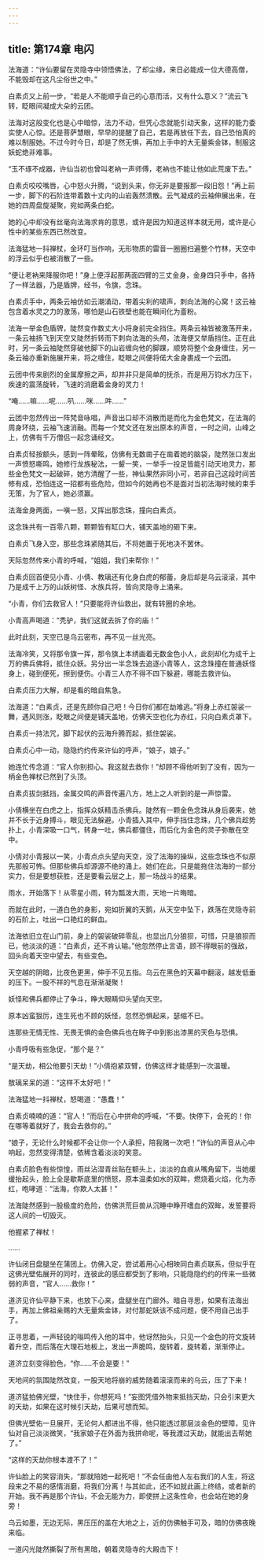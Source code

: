 ```yaml
---
---
---
```

title: 第174章 电闪
---





法海道：“许仙要留在灵隐寺中领悟佛法，了却尘缘，来日必能成一位大德高僧，不能毁却在这凡尘俗世之中。”

白素贞又上前一步，“若是人不能顺乎自己的心意而活，又有什么意义？”流云飞转，眨眼间凝成大朵的云团。

法海对这般变化也是心中暗惊，法力不动，但凭心念就能引动天象，这样的能力委实使人心惊。还是菩萨慧眼，早早的提醒了自己，若是再放任下去，自己恐怕真的难以制服她。不过今时今日，却是了然无惧，再加上手中的大无量紫金钵，制服这妖蛇绝非难事。

“玉不琢不成器，许仙当初也曾叫老衲一声师傅，老衲也不能让他如此荒废下去。”

白素贞咬咬嘴唇，心中怒火升腾，“说到头来，你无非是要报那一段旧怨！”再上前一步，脚下的石阶连带着数十丈内的山岩轰然溃散。云气凝成的云袖伸展出来，在她的四周盘旋凝聚，宛如两条白蛇。

她的心中却没有丝毫向法海求肯的意思，或许是因为知道这样本就无用，或许是心性中的某些东西已然改变。

法海猛地一抖禅杖，金环叮当作响，无形物质的雷音一圈圈扫遍整个竹林，天空中的浮云似乎也被消散了一些。

“便让老衲来降服你吧！”身上便浮起那两面四臂的三丈金身，金身四只手中，各持了一样法器，乃是盾牌，经书，令旗，念珠。

白素贞手中，两条云袖仿如云潮涌动，带着尖利的啸声，刺向法海的心窝！这云袖包含着水灵之力的激荡，哪怕是山石铁壁也能在瞬间化为齑粉。

法海一举金色盾牌，陡然变作数丈大小将身前完全挡住。两条云袖皆被激荡开来，一条云袖扬飞到天空又陡然折转而下刺向法海的头颅，法海便又举盾挡住。正在此时，另一条云袖陡然穿破他脚下的山岩缠向他的脚踝，顺势将整个金身缠住，另一条云袖亦重新施展开来，将之缠住，眨眼之间便将偌大金身裹成一个云团。

云团中传来剧烈的金属摩擦之声，却并非只是简单的抚杀，而是用万钧水力压下，疾速的震荡旋转，飞速的消磨着金身的灵力！

“唵……嘛……呢……叭……咪……吽……”

云团中忽然传出一阵梵音咏唱，声音出口却不消散而是而化为金色梵文，在法海的周身环绕，云袖飞速消融。而每一个梵文还在发出原本的声音，一时之间，山峰之上，仿佛有千万僧侣一起念诵经文。

白素贞轻按额头，感到一阵晕眩，仿佛有无数凿子在凿着她的脑袋，陡然张口发出一声愤怒嘶鸣，她修行龙族秘法，一颦一笑，一举手一投足皆能引动天地灵力，那些金色梵文一起破碎，她方清醒了一些，神仙果然非同小可，若非自己这段时间苦修有成，恐怕连这一招都有些危险，但如今的她再也不是面对当初法海时候的束手无策，为了官人，她必须赢。

法海金身两面，一嗔一怒，又挥出那念珠，撞向白素贞。

这念珠共有一百零八颗，颗颗皆有缸口大，铺天盖地的砸下来。

白素贞飞身入空，那些念珠紧随其后，不将她置于死地决不罢休。

天际忽然传来小青的呼喊，“姐姐，我们来帮你！”

白素贞回首便见小青、小倩、教璃还有化身白虎的郁蕾，身后却是乌云滚滚，其中乃是成千上万的山妖树怪、水族兵将，皆向灵隐寺上涌来。

“小青，你们去救官人！”只要能将许仙救出，就有转圈的余地。

小青高声喝道：“秃驴，我们这就去拆了你的庙！”

此时此刻，天空已是乌云密布，再不见一丝光亮。

法海冷笑，又将那令旗一挥，那令旗上本绣画着无数金色小人，此刻却化为成千上万的佛兵佛将，抵住众妖。另分出一半念珠去追逐小青等人，这念珠撞在普通妖怪身上，碰到便死，擦到便伤。小青三人亦不得不四下躲避，哪能去救许仙。

白素贞压力大解，却是看的暗自焦急。

法海道：“白素贞，还是先顾你自己吧！今日你们都在劫难逃。”将身上赤红袈裟一舞，遇风则涨，眨眼之间便是铺天盖地，仿佛天空也化为赤红，只向白素贞罩下。

白素贞一持法咒，脚下起伏的云海升腾而起，抵住袈裟。

白素贞心中一动，隐隐约约传来许仙的呼声，“娘子，娘子。”

她连忙传念道：“官人你别担心。我这就去救你！”却顾不得他听到了没有，因为一柄金色禅杖已然到了头顶。

白素贞拔剑抵挡，金属交鸣的声音传遍八方，地上之人听到的是一声惊雷。

小倩横坐在白虎之上，指挥众妖精击杀佛兵。陡然有一颗金色念珠从身后袭来，她并不长于近身搏斗，眼见无法躲避。小青插入其中，伸手挡住念珠，几个佛兵趁势扑上，小青深吸一口气，转身一吐，佛兵都僵住，而后化为金色的灵子弥散在空中。

小倩对小青报以一笑，小青点点头望向天空，没了法海的操纵，这些念珠也不似原先那般可怖。但那些佛兵却源源不绝的涌上。她们在此，只是能拖住法海的一部分实力，但是要想获胜，还是要看云层之上，那一场战斗的结果。

雨水，开始落下！从零星小雨，转为瓢泼大雨，天地一片晦暗。

而就在此时，一道白色的身影，宛如折翼的天鹅，从天空中坠下，跌落在灵隐寺前的石阶上，吐出一口艳红的鲜血。

法海依旧立在山门前，身上的袈裟破碎零乱，也显出几分狼狈，可惜，只是狼狈而已，他淡淡的道：“白素贞，还不肯认输。”他忽然停止言语，顾不得眼前的强敌，回头向着天空中望去，有些变色。

天空越的阴暗，比夜色更黑，伸手不见五指。乌云在黑色的天幕中翻滚，越发低垂的压下。一股不祥的气息在渐渐凝聚！

妖怪和佛兵都停止了争斗，睁大眼睛仰头望向天空。

原本凶蛮狠厉，连生死也不顾的妖怪，忽然恐惧起来，瑟缩不已。

连那些无情无性、无畏无惧的金色佛兵也在眸子中到影出漆黑的天色与恐惧。

小青呼吸有些急促，“那个是？”

“是天劫，相公他要引天劫！”小倩抱紧双臂，仿佛这样才能感到一次温暖。

敖璃呆呆的道：“这样不太好吧！”

法海猛地一抖禅杖，怒喝道：“愚蠢！”

白素贞喃喃的道：“官人！”而后在心中拼命的呼喊，“不要。快停下，会死的！你在哪等着就好了，我会去救你的。”

“娘子，无论什么时候都不会让你一个人承担，陪我赌一次吧！”许仙的声音从心中响起，忽然变得清楚，依稀含着淡淡的笑意。

白素贞脸色有些惊惶，雨丝沾湿青丝贴在额头上，淡淡的血痕从嘴角留下，当她缓缓抬起头，脸上全是歇斯底里的愤怒，原本温柔如水的双眸，燃烧着火焰，化为赤红，咆哮道：“法海，你欺人太甚！”

法海陡然感到一股极度的危险，仿佛洪荒巨兽从沉睡中睁开嗜血的双眸，发誓要将这人间的一切毁灭。

他握紧了禅杖！

……

许仙闭目盘腿坐在蒲团上。仿佛入定，尝试着用心心相映同白素贞联系，但似乎在这佛光壁佑展开的同时，连彼此的感应都受到了影响，只能隐隐约约的传来一些微弱的声音，“官人……救你！”

道济见许仙平静下来，也放下心来，盘腿坐在门廊外。暗自寻思，如果有法海出手，再加上佛祖亲赐的大无量紫金钵，对付那蛇妖该不成问题，便不用自己出手了。

正寻思着，一声轻锐的嗡鸣传入他的耳中，他讶然抬头，只见一个金色的符文旋转着升空，而后落在大理石地板上，发出一声脆鸣，旋转着，旋转着，渐渐停止。

道济立刻变得脸色，“你……不会是要！”

天地间的氛围陡然改变，一股天地将崩的威势随着滚滚而来的乌云，压了下来！

道济猛拍佛光壁，“快住手，你想死吗！”妄图凭借外物来抵挡天劫，只会引来更大的天劫，如果在这时候引天劫，后果可想而知。

但佛光壁佑一旦展开，无论何人都进出不得，他只能透过那层淡金色的壁障，见许仙对自己淡淡微笑，“我家娘子在外面为我拼命呢，等我渡过天劫，就能出去帮她了。”

“这样的天劫你根本渡不了！”

许仙脸上的笑容消失，“那就陪她一起死吧！”不会任由他人左右我们的人生，将这段来之不易的感情消磨，将我们分离！与其如此，还不如就此画上终结，或者新的开始。我不再是那个许仙，不会无能为力，即使拼上这条性命，也会站在她的身旁！

乌云如墨，无边无际，黑压压的盖在大地之上，近的仿佛触手可及，暗的仿佛夜晚来临。

一道闪光陡然撕裂了所有黑暗，朝着灵隐寺的大殿击下！